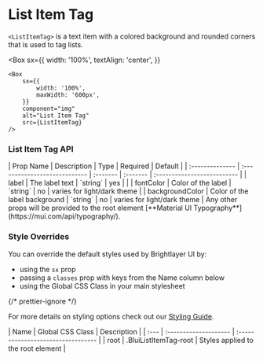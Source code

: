 
# List Item Tag

`<ListItemTag>` is a text item with a colored background and rounded corners that is used to tag lists.

<Box
    sx={{
        width: '100%',
        textAlign: 'center',
    }}
>
    <Box
        sx={{
            width: '100%',
            maxWidth: '600px',
        }}
        component="img"
        alt="List Item Tag"
        src={ListItemTag}
    />
</Box>

### List Item Tag API

<Box>
| Prop Name       | Description                   | Type     | Required | Default                     |
| :-------------- | :---------------------------- | :------- | :------- | :-------------------------- |
| label           | The label text                | `string` | yes      |                             |
| fontColor       | Color of the label            | `string` | no       | varies for light/dark theme |
| backgroundColor | Color of the label background | `string` | no       | varies for light/dark theme |

</Box>
Any other props will be provided to the root element [**Material UI Typography**](https://mui.com/api/typography/).

### Style Overrides

You can override the default styles used by Brightlayer UI by:

-   using the `sx` prop
-   passing a `classes` prop with keys from the Name column below
-   using the Global CSS Class in your main stylesheet

{/* prettier-ignore */}
<p>For more details on styling options check out our <a href={`https://github.com/brightlayer-ui/react-component-library/blob/${DOCS_BRANCH}/docs/src/shared/markdown/StyleOverridesGuide.md`}>Styling Guide</a>.</p>

<Box>
| Name | Global CSS Class      | Description                        |
| :--- | :-------------------- | :--------------------------------- |
| root | .BluiListItemTag-root | Styles applied to the root element |

</Box>

